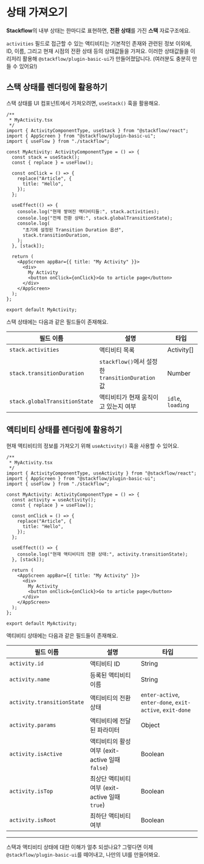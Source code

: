 
# 상태 가져오기

**Stackflow**의 내부 상태는 한마디로 표현하면, **전환 상태**를 가진 **스택** 자료구조에요.

<DiagramTransitioningStack />

`activities` 필드로 접근할 수 있는 액티비티는 기본적인 존재와 관련된 정보 이외에, ID, 이름, 그리고 현재 시점의 전환 상태 등의 상태값들을 가져요. 이러한 상태값들을 이리저리 활용해 `@stackflow/plugin-basic-ui`가 만들어졌답니다. (여러분도 충분히 만들 수 있어요!)

## 스택 상태를 렌더링에 활용하기

스택 상태를 UI 컴포넌트에서 가져오려면, `useStack()` 훅을 활용해요.

```tsx
/**
 * MyActivity.tsx
 */
import { ActivityComponentType, useStack } from "@stackflow/react";
import { AppScreen } from "@stackflow/plugin-basic-ui";
import { useFlow } from "./stackflow";

const MyActivity: ActivityComponentType = () => {
  const stack = useStack();
  const { replace } = useFlow();

  const onClick = () => {
    replace("Article", {
      title: "Hello",
    });
  };

  useEffect(() => {
    console.log("현재 쌓여진 액티비티들:", stack.activities);
    console.log("전체 전환 상태:", stack.globalTransitionState);
    console.log(
      "초기에 설정된 Transition Duration 옵션",
      stack.transitionDuration,
    );
  }, [stack]);

  return (
    <AppScreen appBar={{ title: "My Activity" }}>
      <div>
        My Activity
        <button onClick={onClick}>Go to article page</button>
      </div>
    </AppScreen>
  );
};

export default MyActivity;
```

스택 상태에는 다음과 같은 필드들이 존재해요.

| 필드 이름                     | 설명                                             | 타입              |
| ----------------------------- | ------------------------------------------------ | ----------------- |
| `stack.activities`            | 액티비티 목록                                    | Activity[]        |
| `stack.transitionDuration`    | `stackflow()`에서 설정한 `transitionDuration` 값 | Number            |
| `stack.globalTransitionState` | 액티비티가 현재 움직이고 있는지 여부             | `idle`, `loading` |

## 액티비티 상태를 렌더링에 활용하기

현재 액티비티의 정보를 가져오기 위해 `useActivity()` 훅을 사용할 수 있어요.

```tsx
/**
 * MyActivity.tsx
 */
import { ActivityComponentType, useActivity } from "@stackflow/react";
import { AppScreen } from "@stackflow/plugin-basic-ui";
import { useFlow } from "./stackflow";

const MyActivity: ActivityComponentType = () => {
  const activity = useActivity();
  const { replace } = useFlow();

  const onClick = () => {
    replace("Article", {
      title: "Hello",
    });
  };

  useEffect(() => {
    console.log("현재 액티비티의 전환 상태:", activity.transitionState);
  }, [stack]);

  return (
    <AppScreen appBar={{ title: "My Activity" }}>
      <div>
        My Activity
        <button onClick={onClick}>Go to article page</button>
      </div>
    </AppScreen>
  );
};

export default MyActivity;
```

액티비티 상태에는 다음과 같은 필드들이 존재해요.

| 필드 이름                  | 설명                                            | 타입                                                     |
| -------------------------- | ----------------------------------------------- | -------------------------------------------------------- |
| `activity.id`              | 액티비티 ID                                     | String                                                   |
| `activity.name`            | 등록된 액티비티 이름                            | String                                                   |
| `activity.transitionState` | 액티비티의 전환 상태                            | `enter-active`, `enter-done`, `exit-active`, `exit-done` |
| `activity.params`          | 액티비티에 전달된 파라미터                      | Object                                                   |
| `activity.isActive`        | 액티비티의 활성 여부 (exit-active 일때 `false`) | Boolean                                                  |
| `activity.isTop`           | 최상단 액티비티 여부 (exit-active 일때 `true`)  | Boolean                                                  |
| `activity.isRoot`          | 최하단 액티비티 여부                            | Boolean                                                  |

---

스택과 액티비티 상태에 대한 이해가 얼추 되셨나요? 그렇다면 이제 `@stackflow/plugin-basic-ui`를 떼어내고, 나만의 UI를 만들어봐요.

